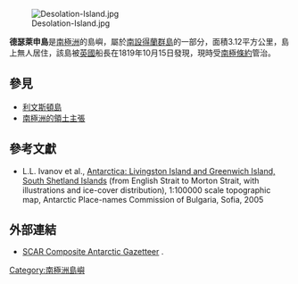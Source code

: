 {{coord|62|27|27.9|S|60|20|48.3|W|display=title}}

[[Image:Desolation-Island.jpg|thumb]]

'''德瑟萊申島'''是[[南極洲|南極洲]]的島嶼，屬於[[南設得蘭群島|南設得蘭群島]]的一部分，面積3.12平方公里，島上無人居住，該島被[[英國|英國]]船長在1819年10月15日發現，現時受[[南極條約|南極條約]]管治。

== 參見 ==
* [[利文斯頓島|利文斯頓島]]
* [[南極洲的領土主張|南極洲的領土主張]]

== 參考文獻 ==
* L.L. Ivanov et al., [[:Image:Livingston-Greenwich-map.jpg|Antarctica: Livingston Island and Greenwich Island, South Shetland Islands]] (from English Strait to Morton Strait, with illustrations and ice-cover distribution), 1:100000 scale topographic map, Antarctic Place-names Commission of Bulgaria, Sofia, 2005

==外部連結==
* [http://data.aad.gov.au/aadc/gaz/scar/ SCAR Composite Antarctic Gazetteer] {{WebCite|url=https://www.webcitation.org/5ug2CfC7m?url=http://data.aad.gov.au/aadc/gaz/scar/ |date=20101202140255 |dateformat=iso }}.

{{南设得兰群岛}}

{{Antarctica-geo-stub}}

[[Category:南極洲島嶼|Category:南極洲島嶼]]
